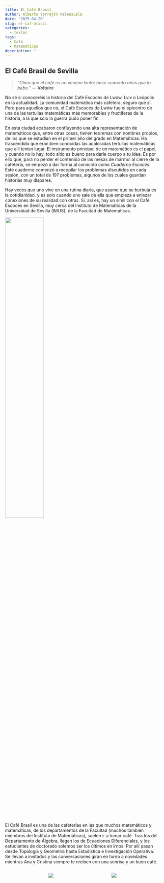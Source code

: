 ```yaml
---
title: El Café Brasil
author: Alberto Torrejón Valenzuela
date: '2025-04-20'
slug: el-caf-brasil
categories:
  - textos
tags:
  - Café
  - Matemáticas
description: ''
---
```


## El Café Brasil de Sevilla

> *"Claro que el café es un veneno lento; hace cuarenta años que lo bebo."*
> — **Voltaire**

No sé si conoceréis la historia del Café Escocés de Lwów, Lviv o Leópolis en la actualidad. 
La comunidad matemática más cafetera, seguro que sí.
Pero para aquellos que no, el Café Escocés de Lwów fue el epicentro de una de las tertulias matemáticas más memorables y fructíferas de la historia, a la que solo la guerra pudo poner fin.

En esta ciudad acabaron confluyendo una alta representación de matemáticos que, entre otras cosas, tienen teoremas con nombres propios, de los que se estudian en el primer año del grado en Matemáticas. 
Ha trascendido que eran bien conocidas las acaloradas tertulias matemáticas que allí tenían lugar.
El instrumento principal de un matemático es el papel, y cuando no lo hay, todo sitio es bueno para darle cuerpo a tu idea. 
Es por ello que, para no perder el contenido de las mesas de mármol al cierre de la cafetería, se empezó a dar forma al conocido como *Cuaderno Escocés*. 
Este cuaderno comenzó a recopilar los problemas discutidos en cada sesión, con un total de 197 problemas, algunos de los cuales guardan historias muy dispares.

Hay veces que uno vive en una rutina diaria, que asume que su burbuja es la cotidianidad, y es solo cuando uno sale de ella que empieza a enlazar conexiones de su realidad con otras.
Sí, así es, hay un símil con el Café Escocés en Sevilla, muy cerca del Instituto de Matemáticas de la Universidad de Sevilla (IMUS), de la Facultad de Matemáticas.

![](/post/Img/Brasil1.jpeg){width=50% height=50%}

El Café Brasil es una de las cafeterías en las que muchos matemáticos y matemáticas, de los departamentos de la Facultad (muchos también miembros del Instituto de Matemáticas), suelen ir a tomar café. Tras los del Departamento de Álgebra, llegan los de Ecuaciones Diferenciales, y los estudiantes de doctorado solemos ser los últimos en irnos. Por allí pasan desde Topología y Geometría hasta Estadística e Investigación Operativa. Se llevan a invitados y las conversaciones giran en torno a novedades mientras Ana y Cristina siempre te reciben con una sonrisa y un buen café.

<center>
<div style="display:inline-block;width:40%;height:40%">
  <img src ="/post/Img/Brasil2.jpeg">
</div>
<div style="display:inline-block;width:40%;height:40%">
  <img src ="/post/Img/Brasil3.jpeg">
</div>
</center>

Cierto es que puede que esa cafetería sirva como la pausa que precede o sigue a la discusión matemática más que la que la potencie, pero algo es seguro: por esa cafetería han pasado, pasan y seguramente seguirán pasando matemáticos y matemáticas de mucho nivel.

---

Si queréis saber más sobre el Café Escocés, os referencio el libro del profesor Antonio J. Durán, Catedrático del Departamento de Análisis Matemático de la Universidad de Sevilla, *"Pasiones, piojos, dioses… y matemáticas"*. Si queréis saber más sobre el Café Brasil, os recomiendo que vayáis y probéis su tarta de queso… si tenéis suerte.

![](/post/Img/Brasil4.jpeg){width=50% height=50%}
